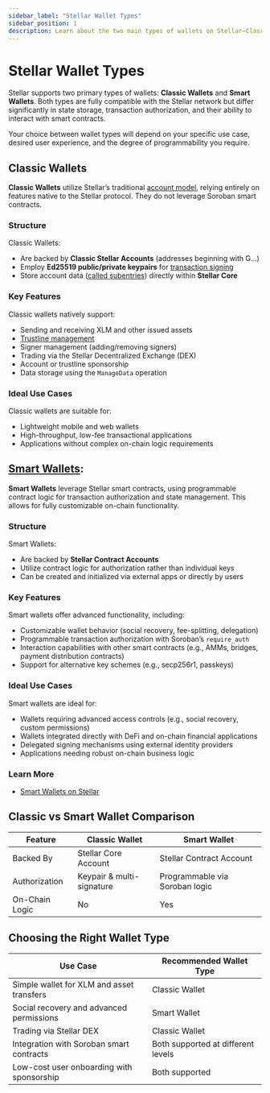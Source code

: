 ```yaml
---
sidebar_label: "Stellar Wallet Types"
sidebar_position: 1
description: Learn about the two main types of wallets on Stellar—Classic Wallets and Smart Wallets—and how they differ in structure, capabilities, and implementation.
---
```


# Stellar Wallet Types

Stellar supports two primary types of wallets: **Classic Wallets** and **Smart Wallets**. Both types are fully compatible with the Stellar network but differ significantly in state storage, transaction authorization, and their ability to interact with smart contracts.

Your choice between wallet types will depend on your specific use case, desired user experience, and the degree of programmability you require.

## Classic Wallets

**Classic Wallets** utilize Stellar’s traditional [account model](https://developers.stellar.org/docs/learn/fundamentals/stellar-data-structures/accounts), relying entirely on features native to the Stellar protocol. They do not leverage Soroban smart contracts.

### Structure

Classic Wallets:

- Are backed by **Classic Stellar Accounts** (addresses beginning with G...)
- Employ **Ed25519 public/private keypairs** for [transaction signing](https://developers.stellar.org/docs/learn/fundamentals/transactions/signatures-multisig)
- Store account data ([called subentries](https://developers.stellar.org/docs/learn/fundamentals/stellar-data-structures/accounts#subentries)) directly within **Stellar Core**

### Key Features

Classic wallets natively support:

- Sending and receiving XLM and other issued assets
- [Trustline management](https://developers.stellar.org/docs/learn/fundamentals/stellar-data-structures/accounts#trustlines)
- Signer management (adding/removing signers)
- Trading via the Stellar Decentralized Exchange (DEX)
- Account or trustline sponsorship
- Data storage using the `ManageData` operation

### Ideal Use Cases

Classic wallets are suitable for:

- Lightweight mobile and web wallets
- High-throughput, low-fee transactional applications
- Applications without complex on-chain logic requirements

## [Smart Wallets](https://developers.stellar.org/docs/build/apps/smart-wallets):

**Smart Wallets** leverage Stellar smart contracts, using programmable contract logic for transaction authorization and state management. This allows for fully customizable on-chain functionality.

### Structure

Smart Wallets:

- Are backed by **Stellar Contract Accounts**
- Utilize contract logic for authorization rather than individual keys
- Can be created and initialized via external apps or directly by users

### Key Features

Smart wallets offer advanced functionality, including:

- Customizable wallet behavior (social recovery, fee-splitting, delegation)
- Programmable transaction authorization with Soroban’s `require_auth`
- Interaction capabilities with other smart contracts (e.g., AMMs, bridges, payment distribution contracts)
- Support for alternative key schemes (e.g., secp256r1, passkeys)

### Ideal Use Cases

Smart wallets are ideal for:

- Wallets requiring advanced access controls (e.g., social recovery, custom permissions)
- Wallets integrated directly with DeFi and on-chain financial applications
- Delegated signing mechanisms using external identity providers
- Applications needing robust on-chain business logic

### Learn More

- [Smart Wallets on Stellar](https://developers.stellar.org/docs/build/apps/smart-wallets/)

## Classic vs Smart Wallet Comparison

| Feature        | Classic Wallet            | Smart Wallet                   |
| -------------- | ------------------------- | ------------------------------ |
| Backed By      | Stellar Core Account      | Stellar Contract Account       |
| Authorization  | Keypair & multi-signature | Programmable via Soroban logic |
| On-Chain Logic | No                        | Yes                            |

## Choosing the Right Wallet Type

| Use Case | Recommended Wallet Type |
| --- | --- |
| Simple wallet for XLM and asset transfers | Classic Wallet |
| Social recovery and advanced permissions | Smart Wallet |
| Trading via Stellar DEX | Classic Wallet |
| Integration with Soroban smart contracts | Both supported at different levels |
| Low-cost user onboarding with sponsorship | Both supported |
